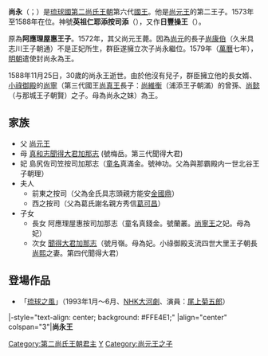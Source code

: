 {{noteta
|1=zh-hans:谢杰;zh-hant:謝杰;
}}
{{第二尚氏王朝君主
| 名稱=尚永王
| 代數=15
| 第二尚氏代數=6
| 前任=[[尚元王|尚元王]]
| 繼任=[[尚寧王|尚寧王]]
| 畫像=
| 說明=
| 在位=1573年—1588年
| 宗主國=[[明朝|明朝]]
| 年號=[[萬曆|萬曆]]
| 冊封年=1579年
| 冊封使=
| 正冊封使=戶科左給事中[[蕭崇業|蕭崇業]]
| 副冊封使=行人司行人[[謝杰_(明朝)|謝杰]]
| 姓名=尚永
| 封號=阿應理屋惠王子
| 童名=
| 別名=日豐操王
| 神號=英祖仁耶添按司添
| 出生=1559年<br>[[嘉靖|嘉靖]]三十八年
| 立世子=
| 逝世={{death year and age|1588|1559}}<br>萬曆十六年十一月廿五
| 諡號=
| 陵墓=[[玉陵|玉陵]]
| 父親=[[尚元王|尚元王]]
| 嫡母=
| 母親=真和志聞得大君加那志（號[[梅岳|梅岳]]）
| 妃=島尻佐司笠按司加那志尚氏（童名真滿金，號[[向坤功|坤功]]）
| 夫人=前東之按司金氏（童名真鍋樽金，號[[金慈山|慈山]]）<br/>西之按司葛氏（號[[葛梅月|梅月]]）
| 妻=
| 位號不明=
| 王子=
| 直王子=
| 脇王子=
| 王女=
| 嫡王女=阿應理屋惠按司加那志（童名真錢金，號[[尚蘭叢|蘭叢]]）<br/>聞得大君加那志（童名思武太金，號[[尚月嶺|月嶺]]）
| 庶王女=
| 注釋=
|}}
'''尚永'''（{{ryu|r=尚永|kn=ショーエイ|rm=Shō Ei|f=h}}；{{Bd|1559年||1588年}}）是[[琉球國|琉球國]][[第二尚氏王朝|第二尚氏王朝]]第六代[[國王|國王]]。他是[[尚元王|尚元王]]的第二王子。1573年至1588年在位。神號'''英祖仁耶添按司添'''（{{ryu|r=英祖仁耶添按司添|kn=インソゥニヤシー アンジシー|rm=Insuniyasii Anjisii}}），又作'''日豐操王'''（{{ryu|r=日豐操王|shin=日豊操王|kn=ティダホーソー キミ|rm=Tiidahōsō chimi}}）。

原為'''阿應理屋惠王子'''。1572年，其父尚元王薨。因為[[尚元|尚元]]的長子[[尚康伯|尚康伯]]（久米具志川王子朝通）不是正妃所生，群臣遂擁立次子尚永繼位。1579年（[[萬曆|萬曆]]七年），[[明朝|明朝]]遣使封尚永為王。

1588年11月25日，30歲的尚永王逝世。由於他沒有兒子，群臣擁立他的長女婿、[[小祿御殿|小祿御殿]]的[[尚寧|尚寧]]（第三代國王[[尚真王|尚真王]]長子：[[尚維衡|尚維衡]]（浦添王子朝滿）的曾孫、[[尚懿|尚懿]]（与那城王子朝賢）之子。母為尚永之妹）為王。

== 家族 ==
*父 [[尚元王|尚元王]]
*母 [[真和志聞得大君加那志|真和志聞得大君加那志]] (號梅岳。第三代聞得大君)
*妃 島尻佐司笠按司加那志（[[童名|童名]]真滿金。號神功。父為與那霸殿内一世北谷王子朝理）
*夫人
**前東之按司（父為金氏具志頭親方能安[[金國鼎|金國鼎]]）
**西之按司（父為葛氏謝名親方秀信[[葛可昌|葛可昌]]）
*子女
**長女 阿應理屋惠按司加那志（童名真錢金。號蘭叢。[[尚寧王|尚寧王]]之妃。母為妃）
**次女 [[聞得大君加那志|聞得大君加那志]]（號月嶺。母為妃。小祿御殿支流四世大里王子朝長[[尚熙_(島添大里王子)|尚熙]]之妻。第四代聞得大君）

== 登場作品 ==
*「[[琉球之風_(NHK大河劇)|琉球之風]]」（1993年1月～6月、[[NHK大河劇|NHK大河劇]]、演員：[[尾上菊五郎|尾上菊五郎]]）

{{start box}}
|-style="text-align: center; background: #FFE4E1;"
|align="center" colspan="3"|'''尚永王'''
{{s-before|[[尚元王|尚元王]]}}
{{s-title|第六代[[琉球君主列表#第二尚氏王朝|第二尚氏王朝國王]]|1573年—1588年}}
{{s-after|[[尚寧王|尚寧王]]}}
{{s-before|[[尚元王|尚元王]]}}
{{s-title|第十五代[[琉球君主列表|琉球國中山王]]|1573年—1588年}}
{{s-after|[[尚寧王|尚寧王]]}}
{{end box}}

{{琉球歷代君主}}


[[Category:第二尚氏王朝君主|Category:第二尚氏王朝君主]]
[[Category:琉球尚氏|Y]]
[[Category:尚元王之子|Category:尚元王之子]]